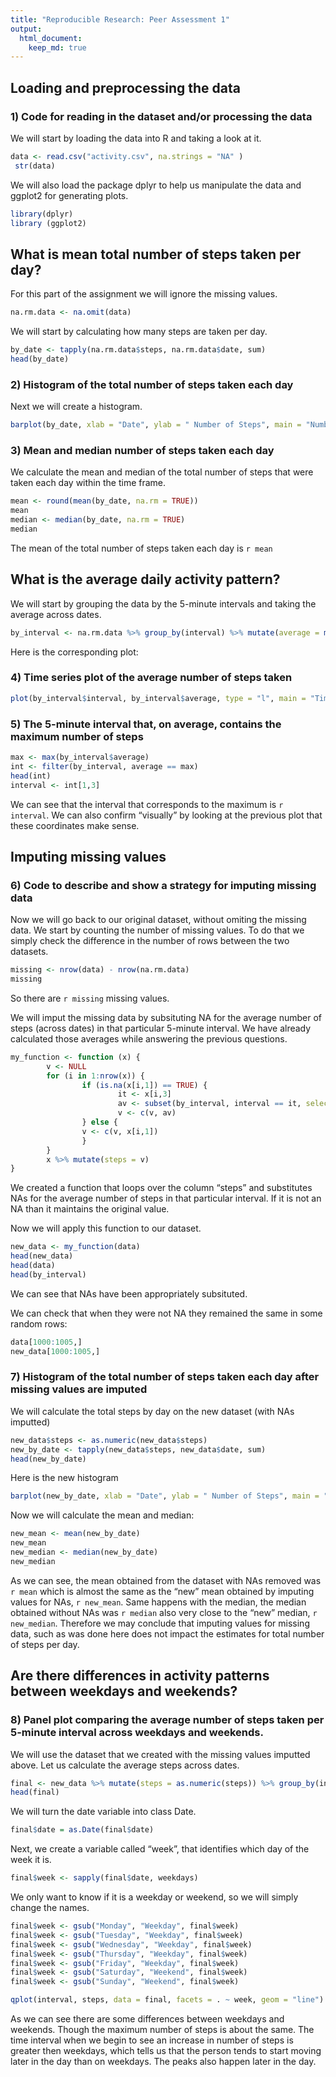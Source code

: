 ```yaml
---
title: "Reproducible Research: Peer Assessment 1"
output: 
  html_document:
    keep_md: true
---
```



## Loading and preprocessing the data

### 1) Code for reading in the dataset and/or processing the data

We will start by loading the data into R and taking a look at it.

```r
data <- read.csv("activity.csv", na.strings = "NA" )
 str(data)
```

We will also load the package dplyr to help us manipulate the data and ggplot2 for generating plots.

```r
library(dplyr)
library (ggplot2)
```



## What is mean total number of steps taken per day?

For this part of the assignment we will ignore the missing values.

```r
na.rm.data <- na.omit(data)
```

We will start by calculating how many steps are taken per day.

```r
by_date <- tapply(na.rm.data$steps, na.rm.data$date, sum)
head(by_date)
```

### 2) Histogram of the total number of steps taken each day

Next we will create a histogram.

```r
barplot(by_date, xlab = "Date", ylab = " Number of Steps", main = "Number of Steps per Day")
```

### 3) Mean and median number of steps taken each day

We calculate the mean and median of the total number of steps that were taken each day within the time frame.

```r
mean <- round(mean(by_date, na.rm = TRUE))
mean
median <- median(by_date, na.rm = TRUE)
median
```

The mean of the total number of steps taken each day is `r mean`

## What is the average daily activity pattern?

We will start by grouping the data by the 5-minute intervals and taking the average across dates.

```r
by_interval <- na.rm.data %>% group_by(interval) %>% mutate(average = mean(steps))
```

Here is the corresponding plot:

### 4) Time series plot of the average number of steps taken

```r
plot(by_interval$interval, by_interval$average, type = "l", main = "Time Series Plot", xlab = "5-minute Interval", ylab = "Number of Steps")
```

### 5) The 5-minute interval that, on average, contains the maximum number of steps

```r
max <- max(by_interval$average)
int <- filter(by_interval, average == max)
head(int)
interval <- int[1,3] 
```

We can see that the interval that corresponds to the maximum is `r interval`. We can also confirm "visually" by looking at the previous plot that these coordinates make sense. 


## Imputing missing values

### 6) Code to describe and show a strategy for imputing missing data

Now we will go back to our original dataset, without omiting the missing data. We start by counting the number of missing values. To do that we simply check the difference in the number of rows between the two datasets.

```r
missing <- nrow(data) - nrow(na.rm.data)
missing
```

So there are `r missing` missing values.

We will imput the missing data by subsituting NA for the average number of steps (across dates) in that particular 5-minute interval. We have already calculated those averages while answering the previous questions. 

```r
my_function <- function (x) {
        v <- NULL
        for (i in 1:nrow(x)) {
                if (is.na(x[i,1]) == TRUE) {
                        it <- x[i,3]
                        av <- subset(by_interval, interval == it, select = average)[1,1]
                        v <- c(v, av)
                } else {
                v <- c(v, x[i,1])
                }
        }
        x %>% mutate(steps = v)
}
```

We created a function that loops over the column "steps" and substitutes NAs for the average number of steps in that particular interval. If it is not an NA than it maintains the original value. 

Now we will apply this function to our dataset.

```r
new_data <- my_function(data)
head(new_data)
head(data)
head(by_interval)
```

We can see that NAs have been appropriately subsituted.

We can check that when they were not NA they remained the same in some random rows:

```r
data[1000:1005,]
new_data[1000:1005,]
```

### 7) Histogram of the total number of steps taken each day after missing values are imputed

We will calculate the total steps by day on the new dataset (with NAs imputted)

```r
new_data$steps <- as.numeric(new_data$steps)
new_by_date <- tapply(new_data$steps, new_data$date, sum)
head(new_by_date)
```

Here is the new histogram

```r
barplot(new_by_date, xlab = "Date", ylab = " Number of Steps", main = "Number of Steps per Day (imputting missing values")
```

Now we will calculate the mean and median:

```r
new_mean <- mean(new_by_date)
new_mean
new_median <- median(new_by_date)
new_median
```

As we can see, the mean obtained from the dataset with NAs removed was `r mean` which is almost the same as the "new" mean obtained by imputing values for NAs, `r new_mean`. Same happens with the median, the median obtained without NAs was `r median` also very close to the "new" median, `r new_median`. Therefore we may conclude that imputing values for missing data, such as was done here does not impact the estimates for total number of steps per day. 

## Are there differences in activity patterns between weekdays and weekends?

### 8) Panel plot comparing the average number of steps taken per 5-minute interval across weekdays and weekends.

We will use the dataset that we created with the missing values imputted above. Let us calculate the average steps across dates.

```r
final <- new_data %>% mutate(steps = as.numeric(steps)) %>% group_by(interval) %>% mutate(average = mean(steps))
head(final)
```

We will turn the date variable into class Date.

```r
final$date = as.Date(final$date)
```

Next, we create a variable called "week", that identifies which day of the week it is. 

```r
final$week <- sapply(final$date, weekdays)
```

We only want to know if it is a weekday or weekend, so we will simply change the names. 

```r
final$week <- gsub("Monday", "Weekday", final$week)
final$week <- gsub("Tuesday", "Weekday", final$week)
final$week <- gsub("Wednesday", "Weekday", final$week)
final$week <- gsub("Thursday", "Weekday", final$week)
final$week <- gsub("Friday", "Weekday", final$week)
final$week <- gsub("Saturday", "Weekend", final$week)
final$week <- gsub("Sunday", "Weekend", final$week)
```



```r
qplot(interval, steps, data = final, facets = . ~ week, geom = "line")
```

As we can see there are some differences between weekdays and weekends. Though the maximum number of steps is about the same. The time interval when we begin to see an increase in number of steps is greater then weekdays, which tells us that the person tends to start moving later in the day than on weekdays. The peaks also happen later in the day. 


